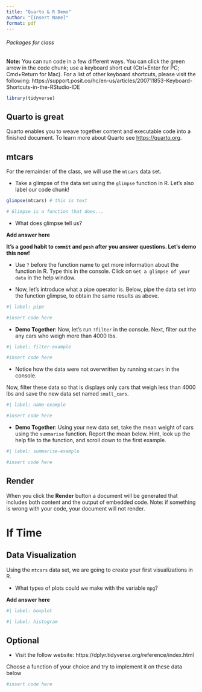 ```yaml
---
title: "Quarto & R Demo"
author: "[Insert Name]"
format: pdf
---
```


###### Packages for class

**Note:** You can run code in a few different ways. You can click the green arrow in the code chunk; use a keyboard short cut (Ctrl+Enter for PC; Cmd+Return for Mac). For a list of other keyboard shortcuts, please visit the following: https://support.posit.co/hc/en-us/articles/200711853-Keyboard-Shortcuts-in-the-RStudio-IDE


```r
library(tidyverse)
```

## Quarto is great

Quarto enables you to weave together content and executable code into a finished document. To learn more about Quarto see <https://quarto.org>.

## mtcars

For the remainder of the class, we will use the `mtcars` data set.

-   Take a glimpse of the data set using the `glimpse` function in R. Let's also label our code chunk!

```r

glimpse(mtcars) # this is text

# Glimpse is a function that does...

```

-   What does glimpse tell us?

**Add answer here**

**It's a good habit to `commit` and `push` after you answer questions. Let's demo this now!**

-   Use `?` before the function name to get more information about the function in R. Type this in the console. Click on `Get a glimpse of your data` in the help window.

-   Now, let's introduce what a pipe operator is. Below, pipe the data set into the function glimpse, to obtain the same results as above.

```r
#| label: pipe

#insert code here

```

-   **Demo Together**: Now, let's run `?filter` in the console. Next, filter out the any cars who weigh more than 4000 lbs.

```r
#| label: filter-example

#insert code here

```

-   Notice how the data were not overwritten by running `mtcars` in the console.

Now, filter these data so that is displays only cars that weigh less than 4000 lbs and save the new data set named `small_cars`.

```r
#| label: name-example

#insert code here

```

-   **Demo Together**: Using your new data set, take the mean weight of cars using the `summarise` function. Report the mean below. Hint, look up the help file to the function, and scroll down to the first example.

```r
#| label: summarise-example

#insert code here

```

## Render

When you click the **Render** button a document will be generated that includes both content and the output of embedded code. Note: if something is wrong with your code, your document will not render.

# If Time

## Data Visualization

Using the `mtcars` data set, we are going to create your first visualizations in R.

-   What types of plots could we make with the variable `mpg`?

**Add answer here**

```r
#| label: boxplot

```

```r
#| label: histogram
```

## Optional

-   Visit the follow website: https://dplyr.tidyverse.org/reference/index.html

Choose a function of your choice and try to implement it on these data below

```r

#insert code here

```
